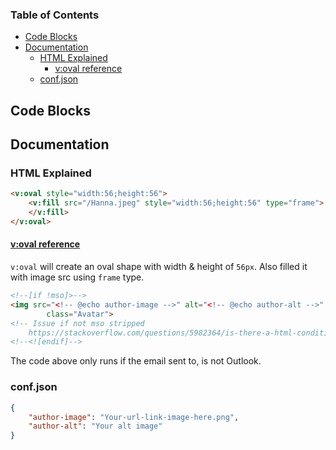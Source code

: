 
### Table of Contents
- [Code Blocks](#code-blocks)
- [Documentation](#documentation)
  - [HTML Explained](#html-explained)
    - [v:oval reference <br/>](#voval-reference-)
  - [conf.json](#confjson)

## Code Blocks

<Canvas>
    <Story name="Dark Hanna Ombré" id="hanna-ombre--dark-hanna"/>
</Canvas>

<Canvas>
    <Story name="Light Hanna Ombré" id="hanna-ombre--light-hanna"/>
</Canvas>

## Documentation

### HTML Explained
```html
<v:oval style="width:56;height:56">
    <v:fill src="/Hanna.jpeg" style="width:56;height:56" type="frame">
    </v:fill>
</v:oval>
```
#### [v:oval reference](https://docs.microsoft.com/en-us/windows/win32/vml/msdn-online-vml-oval-element) <br/>
`v:oval` will create an oval shape with width & height of `56px`. Also filled it with image src using `frame` type.

```html
<!--[if !mso]>-->
<img src="<!-- @echo author-image -->" alt="<!-- @echo author-alt -->" style="width:50px;"
        class="Avatar">
<!-- Issue if not mso stripped 
    https://stackoverflow.com/questions/5982364/is-there-a-html-conditional-statement-for-everything-not-outlook -->
<!--<![endif]-->
```

The code above only runs if the email sent to, is not Outlook.

### conf.json

```json
{
    "author-image": "Your-url-link-image-here.png",
    "author-alt": "Your alt image"
}
```
